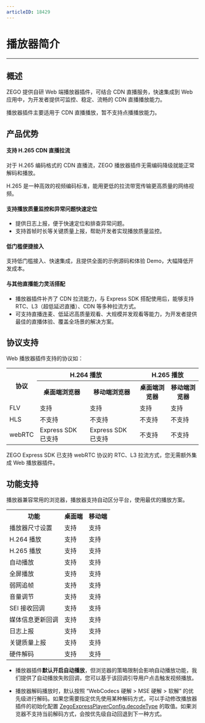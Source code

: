 ```yaml
---
articleID: 18429
---
```

# 播放器简介

- - -

## 概述

ZEGO 提供自研 Web 端播放器插件，可结合 CDN 直播服务，快速集成到 Web 应用中，为开发者提供可监控、稳定、流畅的 CDN 直播播放能力。

<Note title="说明">


播放器插件主要适用于 CDN 直播播放，暂不支持点播播放能力。

</Note>



## 产品优势

#### 支持 H.265 CDN 直播拉流

对于 H.265 编码格式的 CDN 直播流，ZEGO 播放器插件无需编码降级就能正常解码和播放。

H.265 是一种高效的视频编码标准，能用更低的拉流带宽传输更高质量的网络视频。

#### 支持播放质量监控和异常问题快速定位

- 提供日志上报，便于快速定位和排查异常问题。
- 支持首帧时长等关键质量上报，帮助开发者实现播放质量监控。

#### 低门槛便捷接入

支持低门槛接入、快速集成，且提供全面的示例源码和体验 Demo，大幅降低开发成本。

#### 与其他直播能力灵活搭配

- 播放器插件补齐了 CDN 拉流能力，与 Express SDK 搭配使用后，能够支持 RTC、L3（超低延迟直播）、CDN 等多种拉流方式。
- 可支持直播连麦、低延迟高质量观看、大规模并发观看等能力，为开发者提供最佳的直播体验、覆盖全场景的解决方案。


## 协议支持

Web 播放器插件支持的协议如：

<table>
  
<tbody><tr>
<th rowspan="2">协议</th>
<th colspan="2">H.264 播放&nbsp;</th>
<th colspan="2">H.265 播放</th>
</tr>
<tr>
<th>桌面端浏览器</th>
<th>移动端浏览器</th>
<th>桌面端浏览器</th>
<th>移动端浏览器</th>
</tr>
<tr>
<td>FLV</td>
<td>支持</td>
<td>支持</td>
<td>支持</td>
<td>支持</td>
</tr>
<tr>
<td>HLS</td>
<td>不支持</td>
<td>不支持</td>
<td>不支持</td>
<td>不支持</td>
</tr>
<tr>
<td>webRTC</td>
<td>Express SDK 已支持</td>
<td>Express SDK 已支持</td>
<td>不支持</td>
<td>不支持</td>
</tr>
</tbody></table>

<Note title="说明">


ZEGO Express SDK 已支持 webRTC 协议的 RTC、L3 拉流方式，您无需额外集成 Web 播放器插件。

</Note>




## 功能支持

播放器兼容常用的浏览器，播放器支持自动区分平台，使用最优的播放方案。

<table>
  
<tbody><tr>
<th>功能</th>
<th>桌面端</th>
<th>移动端</th>
</tr>
<tr>
<td>播放器尺寸设置</td>
<td>支持</td>
<td>支持</td>
</tr>
<tr>
<td>H.264 播放</td>
<td>支持</td>
<td>支持</td>
</tr>
<tr>
<td>H.265 播放</td>
<td>支持</td>
<td>支持</td>
</tr>
<tr>
<td>自动播放</td>
<td>支持</td>
<td>支持</td>
</tr>
<tr>
<td>全屏播放</td>
<td>支持</td>
<td>支持</td>
</tr>
<tr>
<td>弱网追帧</td>
<td>支持</td>
<td>支持</td>
</tr>
<tr>
<td>音量调节</td>
<td>支持</td>
<td>支持</td>
</tr>
<tr>
<td>SEI 接收回调</td>
<td>支持</td>
<td>支持</td>
</tr>
<tr>
<td>媒体信息更新回调</td>
<td>支持</td>
<td>支持</td>
</tr>
<tr>
<td>日志上报</td>
<td>支持</td>
<td>支持</td>
</tr>
<tr>
<td>关键质量上报</td>
<td>支持</td>
<td>支持</td>
</tr>
<tr>
<td>硬件解码</td>
<td>支持</td>
<td>支持</td>
</tr>
</tbody></table>

<Note title="说明">


- 播放器插件**默认开启自动播放**，但浏览器的策略限制会影响自动播放功能，我们提供了自动播放失败回调，您可以基于该回调引导用户点击触发视频播放。

- 播放器解码播放时，默认按照 “WebCodecs 硬解 > MSE 硬解 > 软解” 的优先级进行解码。如果您需要指定优先使用某种解码方式，可以手动修改播放器插件的初始化配置 [ZegoExpressPlayerConfig.decodeType](https://doc-zh.zego.im/article/api?doc=Express_Video_SDK_API~javascript_web~interface~ZegoExpressPlayerConfig#decode-type) 的取值。如果浏览器不支持当前解码方式，会按优先级自动回退到下一种方式。


</Note>


